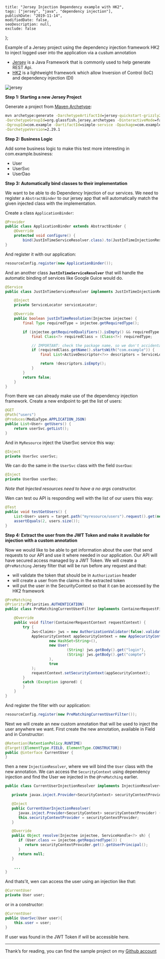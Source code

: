     title: "Jersey Injection Dependency example with HK2", 
    tags: ["jersey", "java", "dependency injection"], 
    publishDate: "2019-11-14", 
    modifiedDate: false, 
    seoDescription: null, 
    exclude: false 
};

Example of a Jersey project using the dependency injection framework HK2 to inject logged user into the application via a custum annotation

- [Jersey](https://eclipse-ee4j.github.io/jersey/) is a Java Framework that is commonly used to help generate REST Api.
- [HK2](https://javaee.github.io/hk2/) is a lightweight framework which allow Inversion of Control (IoC) and dependency injection (DI)

![jersey](/images/jersey-injection-dependency-hk2/jersey.png)

**Step 1: Starting a new Jersey Project**

Generate a project from [Maven Archetype](https://eclipse-ee4j.github.io/jersey.github.io/documentation/latest/getting-started.html#new-from-archetype):

```cmd
mvn archetype:generate -DarchetypeArtifactId=jersey-quickstart-grizzly2 \
-DarchetypeGroupId=org.glassfish.jersey.archetypes -DinteractiveMode=false \
-DgroupId=com.example -DartifactId=simple-service -Dpackage=com.example \
-DarchetypeVersion=2.29.1
```

**Step 2: Business Logic**

Add some business logic to make this test more interesting in com.example.business:
- User
- UserSvc
- UserDao

**Step 3: Automatically bind classes to their implementation**

We want to be able to do Dependency Injection of our services. We need to register a `AbstractBinder` to our jersey app that will automatically match the given injected class with the implementation.

Create a class `ApplicationBinder`:

```java
@Provider
public class ApplicationBinder extends AbstractBinder {
    @Override
    protected void configure() {
        bind(JustInTimeServiceResolver.class).to(JustInTimeInjectionResolver.class);
}
```

And register it with our application:

```java
resourceConfig.register(new ApplicationBinder());
```

And an another class **`JustInTimeServiceResolver`** that will handle the automatic binding of services like Google Guice would do.

```java
@Service
public class JustInTimeServiceResolver implements JustInTimeInjectionResolver {

    @Inject
    private ServiceLocator serviceLocator;

    @Override
    public boolean justInTimeResolution(Injectee injectee) {
        final Type requiredType = injectee.getRequiredType();

        if (injectee.getRequiredQualifiers().isEmpty() && requiredType instanceof Class) {
            final Class<?> requiredClass = (Class<?>) requiredType;

            // IMPORTANT: check the package name, so we don't accidentally preempt other framework JIT resolvers
            if (requiredClass.getName().startsWith("com.example")) {
                final List<ActiveDescriptor<?>> descriptors = ServiceLocatorUtilities.addClasses(serviceLocator, requiredClass);

                return !descriptors.isEmpty();
            }
        }
        return false;
    }
}
```

From there we can already make use of the dependency injection framework.
Create a new endpoint to get the list of users:

```java
@GET
@Path("users")
@Produces(MediaType.APPLICATION_JSON)
public List<User> getUsers() {
    return userSvc.getList();
}
```

And in `MyResource` inject the UserSvc service this way:

```java
@Inject
private UserSvc userSvc;
```

We can do the same in the `UserSvc` class with the field `UserDao`:

```java
@Inject
private UserDao userDao;
```

*Note that Injected resources need to have a no args constructor.*

Wen can test ou API is responding well with the list of our users this way:

```java
@Test
public void testGetUsers() {
    List<User> users = target.path("myresource/users").request().get(new GenericType<List<User>>() {});
    assertEquals(2, users.size());
}
```

**Step 4: Extract the user from the JWT Token and make it available for injection with a custom annotation**

Now we would like to be able to get information about the user that send requests to our API and use it where needed in our application.
Our API will have secured access managed by a JWT Token.
We will create a `@PreMatching` Jersey filter that will be run before any request and that:
* will validate the token that should be in `Authorization` header
* will create a user from the claims in the extracted token
* will put the user in the SecurityContext so that it can be accessed by the HK2 framework

```java
@PreMatching
@Priority(Priorities.AUTHENTICATION)
public class PreMatchingCurrentUserFilter implements ContainerRequestFilter {

    @Override
    public void filter(ContainerRequestContext requestContext) {
        try {
            Jws<Claims> jws = new AuthorizationValidator(false).validate(requestContext);
            AppSecurityContext appSecurityContext = new AppSecurityContext(
                    new HashSet<String>(),
                    new User(
                            (String) jws.getBody().get("login"),
                            (String) jws.getBody().get("compte")
                    ),
                    true
            );
            requestContext.setSecurityContext(appSecurityContext);
        }
        catch (Exception ignored) {
        }
    }
}
```

And register the filter with our application:

```java
resourceConfig.register(new PreMatchingCurrentUserFilter());
```

Next we will create an new custom annotation that will be used to inject the user anywhere we want.
First create the new annotation, available in Field and in Constructor:

```java
@Retention(RetentionPolicy.RUNTIME)
@Target({ElementType.FIELD, ElementType.CONSTRUCTOR})
public @interface CurrentUser {
}
```

then a new `InjectionResolver`, where we will bind the `User` class with the new annotation.
We can access the `SecurityContext` using dependency injection and find the User we injected in the `@PreMatching` earlier.

```java
public class CurrentUserInjectionResolver implements InjectionResolver<CurrentUser> {

   private javax.inject.Provider<SecurityContext> securityContextProvider;

   @Inject
   public CurrentUserInjectionResolver(
      javax.inject.Provider<SecurityContext> securityContextProvider) {
      this.securityContextProvider = securityContextProvider;
   }

   @Override
   public Object resolve(Injectee injectee, ServiceHandle<?> sh) {
      if (User.class == injectee.getRequiredType()) {
         return securityContextProvider.get().getUserPrincipal();
      }
      return null;
   }

    ...
}
```

And thats’it, wen can access the user using an injection like that:

```java
@CurrentUser
private User user;
```

or in a constructor:

```java
@CurrentUser
public UserSvc(User user){
    this.user = user;
}
```

If user was found in the JWT Token if will be accessible here.

--- 

Thank’s for reading, you can find the sample project on my [Github account](https://github.com/m4nu56/jersey-hk2)
